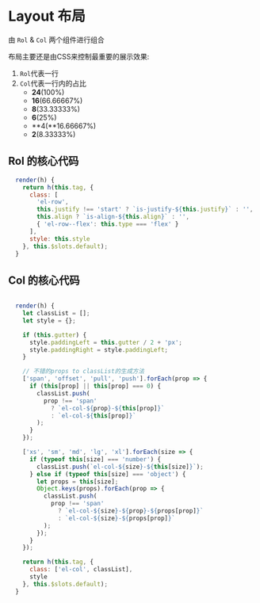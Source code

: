 
<Meta title="Element UI/组件/Basic/Layout/源码(Sourcecode)" component={Row} subcomponents={Col}/>

# Layout 布局

由 `Rol` & `Col` 两个组件进行组合

布局主要还是由CSS来控制最重要的展示效果:
1. `Rol`代表一行
2. `Col`代表一行内的占比
   * **24**(100%)
   * **16**(66.66667%)
   * **8**(33.33333%)
   * **6**(25%)
   * **4(**16.66667%)
   * **2**(8.33333%)
## Rol 的核心代码

```javascript
  render(h) {
    return h(this.tag, {
      class: [
        'el-row',
        this.justify !== 'start' ? `is-justify-${this.justify}` : '',
        this.align ? `is-align-${this.align}` : '',
        { 'el-row--flex': this.type === 'flex' }
      ],
      style: this.style
    }, this.$slots.default);
  }

```

## Col 的核心代码

```javascript

  render(h) {
    let classList = [];
    let style = {};

    if (this.gutter) {
      style.paddingLeft = this.gutter / 2 + 'px';
      style.paddingRight = style.paddingLeft;
    }

    // 不错的props to classList的生成方法
    ['span', 'offset', 'pull', 'push'].forEach(prop => {
      if (this[prop] || this[prop] === 0) {
        classList.push(
          prop !== 'span'
            ? `el-col-${prop}-${this[prop]}`
            : `el-col-${this[prop]}`
        );
      }
    });

    ['xs', 'sm', 'md', 'lg', 'xl'].forEach(size => {
      if (typeof this[size] === 'number') {
        classList.push(`el-col-${size}-${this[size]}`);
      } else if (typeof this[size] === 'object') {
        let props = this[size];
        Object.keys(props).forEach(prop => {
          classList.push(
            prop !== 'span'
              ? `el-col-${size}-${prop}-${props[prop]}`
              : `el-col-${size}-${props[prop]}`
          );
        });
      }
    });

    return h(this.tag, {
      class: ['el-col', classList],
      style
    }, this.$slots.default);
  }

```